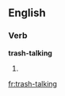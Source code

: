 ==English==

===Verb===
'''trash-talking'''

# {{present participle of|trash-talk}}

[[fr:trash-talking]]